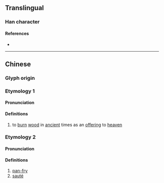 {{character info}}
==Translingual==

===Han character===
{{Han char|rn=86|rad=火|as=06|sn=10|four=|canj=FYCK|ids=⿰火交}}

====References====
* {{Han ref|kx=0669.110|dkj=18982|dj=1078.180|hdz=32200.180|uh=70C4|ud=28868}}

----

==Chinese==
{{zh-forms}}

===Glyph origin===
{{Han etym}}

===Etymology 1===

====Pronunciation====
{{zh-pron
|m=jiǎo
|c=gaau2
|mc=y
|oc=y
|cat=v
}}

====Definitions====
{{zh-hanzi}}

# {{zh-hg}} to [[burn]] [[wood]] in [[ancient]] times as an [[offering]] to [[heaven]]

===Etymology 2===

====Pronunciation====
{{zh-pron
|m=yào
|c=
|cat=v
}}

====Definitions====
{{zh-hanzi}}

# [[pan-fry]]
# [[sauté]]